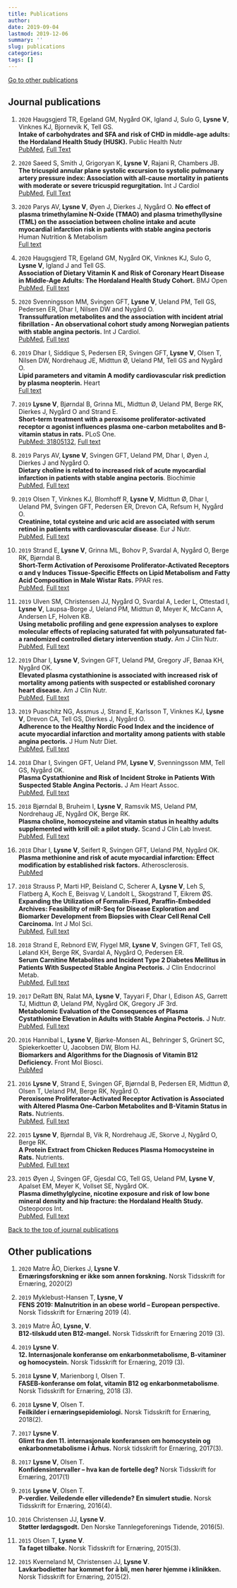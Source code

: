 ```yaml
---
title: Publications
author: 
date: 2019-09-04
lastmod: 2019-12-06
summary: ''
slug: publications
categories: 
tags: []
---
```

[Go to other publications](#Other)

## Journal publications {#Journal}

1. `2020` Haugsgjerd TR, Egeland GM, Nygård OK, Igland J, Sulo G, **Lysne V**, Vinknes KJ, Bjornevik K, Tell GS. <br> **Intake of carbohydrates and SFA and risk of CHD in middle-age adults: the Hordaland Health Study (HUSK).** Public Health Nutr <br> [PubMed](https://pubmed.ncbi.nlm.nih.gov/32907659/), [Full Text](https://www.cambridge.org/core/journals/public-health-nutrition/article/intake-of-carbohydrates-and-sfa-and-risk-of-chd-in-middleage-adults-the-hordaland-health-study-husk/7739244CD6380545DAC7687B66063A2C/core-reader)

1. `2020` Saeed S, Smith J, Grigoryan K, **Lysne V**, Rajani R, Chambers JB. <br> **The tricuspid annular plane systolic excursion to systolic pulmonary artery pressure index: Association with all-cause mortality in patients with moderate or severe tricuspid regurgitation.** Int J Cardiol <br> [PubMed](https://pubmed.ncbi.nlm.nih.gov/32512064/),  [Full Text](https://www.sciencedirect.com/science/article/pii/S0167527320310305)

1. `2020` Parys AV, **Lysne V**, Øyen J, Dierkes J, Nygård O. 
**No effect of plasma trimethylamine N-Oxide (TMAO) and plasma trimethyllysine (TML) on the association between choline intake and acute myocardial infarction risk in patients with stable angina pectoris** Human Nutrition & Metabolism <br> [Full text](https://www.sciencedirect.com/science/article/pii/S2666149720300025)

1. `2020` Haugsgjerd TR, Egeland GM, Nygård OK, Vinknes KJ, Sulo G, **Lysne V**, Igland J and Tell GS. <br> **Association of Dietary Vitamin K and Risk of Coronary Heart Disease in Middle-Age Adults: The Hordaland Health Study Cohort.** BMJ Open <br> [PubMed](https://pubmed.ncbi.nlm.nih.gov/32444431), [Full text](https://bmjopen.bmj.com/content/10/5/e035953.long)

1. `2020` Svenningsson MM, Svingen GFT, **Lysne V**, Ueland PM, Tell GS, Pedersen ER, Dhar I, Nilsen DW and Nygård O. <br> **Transsulfuration metabolites and the association with incident atrial fibrillation - An observational cohort study among Norwegian patients with stable angina pectoris.** Int J Cardiol. <br> [PubMed](https://www.ncbi.nlm.nih.gov/pubmed/32389762),  [Full text](https://www.internationaljournalofcardiology.com/article/S0167-5273(20)30694-X/pdf)

1. `2019` Dhar I, Siddique S, Pedersen ER, Svingen GFT, **Lysne V**, Olsen T, Nilsen DW, Nordrehaug JE, Midttun Ø, Ueland PM, Tell GS and Nygård O. <br> **Lipid parameters and vitamin A modify cardiovascular risk prediction by plasma neopterin.** Heart <br> [Full text](https://heart.bmj.com/content/early/2020/05/12/heartjnl-2019-316165)

1. `2019` **Lysne V**, Bjørndal B, Grinna ML, Midttun Ø, Ueland PM, Berge RK, Dierkes J, Nygård O and Strand E. <br> **Short-term treatment with a peroxisome proliferator-activated receptor α agonist influences plasma one-carbon metabolites and B-vitamin status in rats.** PLoS One. <br> [PubMed: 31805132](https://www.ncbi.nlm.nih.gov/pubmed/31805132), [Full text](https://journals.plos.org/plosone/article?id=10.1371/journal.pone.0226069)

1. `2019` Parys AV, **Lysne V**, Svingen GFT, Ueland PM, Dhar I, Øyen J, Dierkes J and Nygård O. <br> **Dietary choline is related to increased risk of acute myocardial infarction in patients with stable angina pectoris**. Biochimie <br> [PubMed](https://www.ncbi.nlm.nih.gov/pubmed/31707100), [Full text](https://reader.elsevier.com/reader/sd/pii/S0300908419303165?token=66DDCC5B71255E5EDB54BB663B46E53A86BA06853189C9C28E7855F1C42966D9B831C5365F79C2955AF8D9365D93DBEE)

1. `2019` Olsen T, Vinknes KJ, Blomhoff R, **Lysne V**, Midttun Ø, Dhar I, Ueland PM, Svingen GFT, Pedersen ER, Drevon CA, Refsum H, Nygård O. <br> **Creatinine, total cysteine and uric acid are associated with serum retinol in patients with cardiovascular disease**. Eur J Nutr. <br> [PubMed](https://www.ncbi.nlm.nih.gov/pubmed/31502058), [Full text](https://link.springer.com/article/10.1007/s00394-019-02086-2)

1. `2019` Strand E, **Lysne V**, Grinna ML, Bohov P, Svardal A, Nygård O, Berge RK, Bjørndal B. <br> **Short-Term Activation of Peroxisome Proliferator-Activated Receptors &alpha; and &gamma; Induces Tissue-Specific Effects on Lipid Metabolism and Fatty Acid Composition in Male Wistar Rats.** PPAR res. <br> [PubMed](https://www.ncbi.nlm.nih.gov/pubmed/31308847), [Full text](https://www.hindawi.com/journals/ppar/2019/8047627/)

1. `2019` Ulven SM, Christensen JJ, Nygård O, Svardal A, Leder L, Ottestad I, **Lysne V**, Laupsa-Borge J, Ueland PM, Midttun Ø, Meyer K, McCann A, Andersen LF, Holven KB. <br> **Using metabolic profiling and gene expression analyses to explore molecular effects of replacing saturated fat with polyunsaturated fat-a randomized controlled dietary intervention study.** Am J Clin Nutr.  <br> [PubMed](https://www.ncbi.nlm.nih.gov/pubmed/31051508), [Full text](https://academic.oup.com/ajcn/article/109/5/1239/5480602)

1. `2019` Dhar I, **Lysne V**, Svingen GFT, Ueland PM, Gregory JF, Bønaa KH, Nygård OK. <br> **Elevated plasma cystathionine is associated with increased risk of mortality among patients with suspected or established coronary heart disease.** Am J Clin Nutr. <br> [PubMed](https://www.ncbi.nlm.nih.gov/pubmed/31005968), [Full text](https://academic.oup.com/ajcn/article/109/6/1546/5475746)

1. `2019` Puaschitz NG, Assmus J, Strand E, Karlsson T, Vinknes KJ, **Lysne V**, Drevon CA, Tell GS, Dierkes J, Nygård O. <br> **Adherence to the Healthy Nordic Food Index and the incidence of acute myocardial infarction and mortality among patients with stable angina pectoris.** J Hum Nutr Diet.  <br>[PubMed](https://www.ncbi.nlm.nih.gov/pubmed/30091209), [Full text](https://onlinelibrary.wiley.com/doi/full/10.1111/jhn.12592)

1. `2018` Dhar I, Svingen GFT, Ueland PM, **Lysne V**, Svenningsson MM, Tell GS, Nygård OK. <br> **Plasma Cystathionine and Risk of Incident Stroke in Patients With Suspected Stable Angina Pectoris.** J Am Heart Assoc. <br> [PubMed](https://www.ncbi.nlm.nih.gov/pubmed/30371177), [Full text](https://www.ahajournals.org/doi/full/10.1161/JAHA.118.008824)

1. `2018` Bjørndal B, Bruheim I, **Lysne V**, Ramsvik MS, Ueland PM, Nordrehaug JE, Nygård OK, Berge RK. <br> **Plasma choline, homocysteine and vitamin status in healthy adults supplemented with krill oil: a pilot study.** Scand J Clin Lab Invest. <br> [PubMed](https://www.ncbi.nlm.nih.gov/pubmed/30261756), [Full text](https://www.tandfonline.com/doi/full/10.1080/00365513.2018.1512716)

1. `2018` Dhar I, **Lysne V**, Seifert R, Svingen GFT, Ueland PM, Nygård OK. <br> **Plasma methionine and risk of acute myocardial infarction: Effect modification by established risk factors.** Atherosclerosis. <br> [PubMed](https://www.ncbi.nlm.nih.gov/pubmed/29621698)

1. `2018` Strauss P, Marti HP, Beisland C, Scherer A, **Lysne V**, Leh S, Flatberg A, Koch E, Beisvag V, Landolt L, Skogstrand T, Eikrem ØS. <br> **Expanding the Utilization of Formalin-Fixed, Paraffin-Embedded Archives: Feasibility of miR-Seq for Disease Exploration and Biomarker Development from Biopsies with Clear Cell Renal Cell Carcinoma.** Int J Mol Sci. <br> [PubMed](https://www.ncbi.nlm.nih.gov/pubmed/29534467), [Full text](https://www.mdpi.com/1422-0067/19/3/803)

1. `2018` Strand E, Rebnord EW, Flygel MR, **Lysne V**, Svingen GFT, Tell GS, Løland KH, Berge RK, Svardal A, Nygård O, Pedersen ER. <br> **Serum Carnitine Metabolites and Incident Type 2 Diabetes Mellitus in Patients With Suspected Stable Angina Pectoris.** J Clin Endocrinol Metab. <br> [PubMed](https://www.ncbi.nlm.nih.gov/pubmed/29325058), [Full text](https://academic.oup.com/jcem/article/103/3/1033/4794884)

1. `2017` DeRatt BN, Ralat MA, **Lysne V**, Tayyari F, Dhar I, Edison AS, Garrett TJ, Midttun Ø, Ueland PM, Nygård OK, Gregory JF 3rd. <br> **Metabolomic Evaluation of the Consequences of Plasma Cystathionine Elevation in Adults with Stable Angina Pectoris.** J Nutr. <br> [PubMed](https://www.ncbi.nlm.nih.gov/pubmed/28794210), [Full text](https://academic.oup.com/jn/article/147/9/1658/4743549)

1. `2016` Hannibal L, **Lysne V**, Bjørke-Monsen AL, Behringer S, Grünert SC, Spiekerkoetter U, Jacobsen DW, Blom HJ. <br> **Biomarkers and Algorithms for the Diagnosis of Vitamin B12 Deficiency.** Front Mol Biosci. <br> [PubMed](https://www.ncbi.nlm.nih.gov/pubmed/) 

1. `2016` **Lysne V**, Strand E, Svingen GF, Bjørndal B, Pedersen ER, Midttun Ø, Olsen T, Ueland PM, Berge RK, Nygård O. <br> **Peroxisome Proliferator-Activated Receptor Activation is Associated with Altered Plasma One-Carbon Metabolites and B-Vitamin Status in Rats.** Nutrients. <br> [PubMed](https://www.ncbi.nlm.nih.gov/pubmed/26742069), [Full text](https://www.mdpi.com/2072-6643/8/1/26)

1. `2015` **Lysne V**, Bjørndal B, Vik R, Nordrehaug JE, Skorve J, Nygård O, Berge RK. <br> **A Protein Extract from Chicken Reduces Plasma Homocysteine in Rats.** Nutrients. <br> [PubMed](https://www.ncbi.nlm.nih.gov/pubmed/26053618), [Full text](https://www.mdpi.com/2072-6643/7/6/4498)

1. `2015` Øyen J, Svingen GF, Gjesdal CG, Tell GS, Ueland PM, **Lysne V**, Apalset EM, Meyer K, Vollset SE, Nygård OK. <br> **Plasma dimethylglycine, nicotine exposure and risk of low bone mineral density and hip fracture: the Hordaland Health Study.** Osteoporos Int. <br> [PubMed](https://www.ncbi.nlm.nih.gov/pubmed/25616506), [Full text](https://link.springer.com/article/10.1007%2Fs00198-015-3030-4)

[Back to the top of journal publications](#Journal)

## Other publications {#Other}

1. `2020` Matre ÅO, Dierkes J, **Lysne V**. <br> **Ernæringsforskning er ikke som annen forskning.** Norsk Tidsskrift for Ernæring, 2020(2)

1. `2019` Myklebust-Hansen T, **Lysne, V** <br> **FENS 2019: Malnutrition in an obese world – European perspective.** Norsk Tidsskrift for Ernæring 2019 (4).

1. `2019` Matre ÅO, **Lysne, V**. <br> **B12-tilskudd uten B12-mangel.** Norsk Tidsskrift for Ernæring 2019 (3). 

1. `2019` **Lysne V**. <br> **12. Internasjonale konferanse om enkarbonmetabolisme, B-vitaminer og homocystein.** Norsk Tidsskrift for Ernæring, 2019 (3).

1. `2018` **Lysne V**, Marienborg I, Olsen T. <br> **FASEB-konferanse om folat, vitamin B12 og enkarbonmetabolisme**. Norsk Tidsskrift for Ernæring, 2018 (3).

1. `2018` **Lysne V**, Olsen T. <br> **Feilkilder i ernæringsepidemiologi.** Norsk Tidsskrift for Ernæring, 2018(2). 

1. `2017` **Lysne V**. <br> **Glimt fra den 11. internasjonale konferansen om homocystein og enkarbonmetabolisme i Århus.** Norsk tidsskrift for Ernæring, 2017(3).

1. `2017` **Lysne V**, Olsen T. <br> **Konfidensintervaller – hva kan de fortelle deg?** Norsk Tidsskrift for Ernæring, 2017(1)

1. `2016` **Lysne V**, Olsen T. <br> **P-verdier. Veiledende eller villedende? En simulert studie.** Norsk Tidsskrift for Ernæring, 2016(4).

1. `2016` Christensen JJ, **Lysne V**. <br> **Støtter lørdagsgodt.** Den Norske Tannlegeforenings Tidende, 2016(5). 

1. `2015` Olsen T, **Lysne V**. <br> **Ta faget tilbake.** Norsk Tidsskrift for Ernæring, 2015(3).

1. `2015` Kverneland M, Christensen JJ, **Lysne V**. <br> **Lavkarbodietter har kommet for å bli, men hører hjemme i klinikken.** Norsk Tidsskrift for Ernæring, 2015(2).